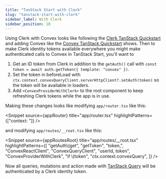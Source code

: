 ```yaml
---
title: "TanStack Start with Clerk"
slug: "tanstack-start-with-clerk"
sidebar_label: With Clerk
sidebar_position: 10
---
```



Using Clerk with Convex looks like following the
[Clerk TanStack Quickstart](https://clerk.com/docs/quickstarts/tanstack-start)
and adding Convex like the
[Convex TanStack Quickstart](/docs/quickstart/tanstack-start.mdx) shows. Then to
make Clerk identity tokens available everywhere you might make authenticated
calls to Convex in TanStack Start, you'll want to

1. Get an ID token from Clerk in addition to the `getAuth()` call with
   `const token = await auth.getToken({ template: "convex" })`.
2. Set the token in beforeLoad with
   `ctx.context.convexQueryClient.serverHttpClient?.setAuth(token)` so the token
   will be available in loaders.
3. Add `<ConvexProviderWithClerk>` to the root component to keep refreshing
   Clerk tokens while the app is in use.

Making these changes looks like modifying `app/router.tsx` like this:

<Snippet
  source={appRouter}
  title="app/router.tsx"
  highlightPatterns={["context: "]}
/>

and modifying `app/routes/__root.tsx` like this:

<Snippet
  source={appRoutesRoot}
  title="app/routes/__root.tsx"
  highlightPatterns={[
    "getAuth\\(get",
    "getToken",
    "token,",
    "ConvexReactClient",
    "ConvexQueryClient",
    "userId, token",
    "ConvexProviderWithClerk",
    "if \\(token",
    "ctx.context.convexQuery",
  ]}
/>

Now all queries, mutations and action made with
[TanStack Query](/client/tanstack-query.mdx) will be authenticated by a Clerk
identity token.
